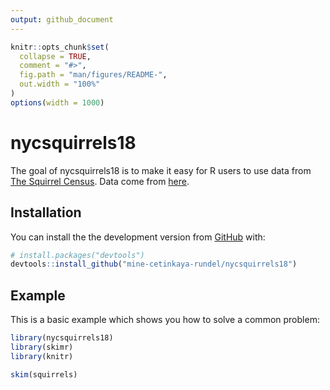 ```yaml
---
output: github_document
---
```


<!-- README.md is generated from README.Rmd. Please edit that file -->

```r
knitr::opts_chunk$set(
  collapse = TRUE,
  comment = "#>",
  fig.path = "man/figures/README-",
  out.width = "100%"
)
options(width = 1000)
```

# nycsquirrels18

<!-- badges: start -->
<!-- badges: end -->

The goal of nycsquirrels18 is to make it easy for R users to use data from 
[The Squirrel Census](https://www.thesquirrelcensus.com/). Data come from 
[here](https://data.cityofnewyork.us/Environment/2018-Central-Park-Squirrel-Census-Squirrel-Data/vfnx-vebw).

## Installation

You can install the the development version from [GitHub](https://github.com/) with:

``` r
# install.packages("devtools")
devtools::install_github("mine-cetinkaya-rundel/nycsquirrels18")
```
## Example

This is a basic example which shows you how to solve a common problem:

```r
library(nycsquirrels18)
library(skimr)
library(knitr)

skim(squirrels)
```
